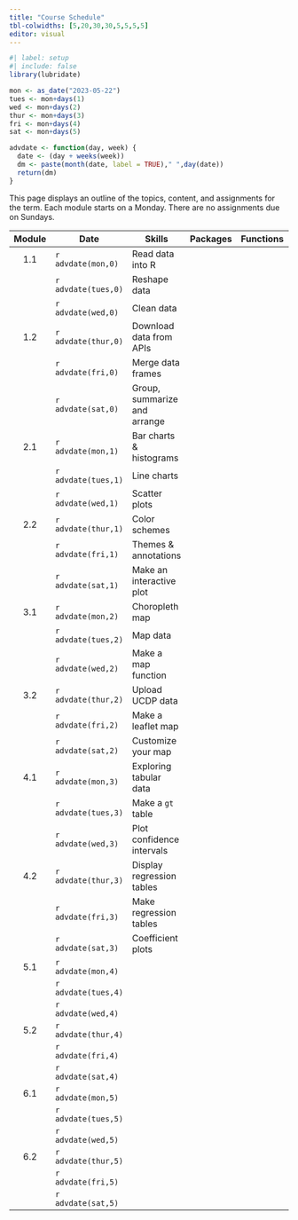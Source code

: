 ```yaml
---
title: "Course Schedule"
tbl-colwidths: [5,20,30,30,5,5,5,5]
editor: visual
---
```


```r
#| label: setup
#| include: false
library(lubridate)

mon <- as_date("2023-05-22")
tues <- mon+days(1)
wed <- mon+days(2)
thur <- mon+days(3)
fri <- mon+days(4)
sat <- mon+days(5)

advdate <- function(day, week) {
  date <- (day + weeks(week))
  dm <- paste(month(date, label = TRUE)," ",day(date))
  return(dm)  
}
```

This page displays an outline of the topics, content, and assignments for the term. Each module starts on a Monday. There are no assignments due on Sundays.

| Module | Date                | Skills                       | Packages | Functions |                                      Readings                                       |                                  Reference                                  | Videos | Assignments |
|:------:|---------------------|------------------------------|----------|-----------|:-----------------------------------------------------------------------------------:|:---------------------------------------------------------------------------:|--------|:-----------:|
|  1.1   | `r advdate(mon,0)`  | Read data into R             |          |           |                                                                                     | [📖](https://r4ds.hadley.nz/data-import.html#introduction "r4ds 8.1 & 8.2") |        |             |
|        | `r advdate(tues,0)` | Reshape data                 |          |           |                                                                                     |        [📖](https://r4ds.hadley.nz/data-tidy.html "r4ds 6.1 & 6.3")         |        |             |
|        | `r advdate(wed,0)`  | Clean data                   |          |           |    [📖](https://link.springer.com/article/10.1057/palgrave.ap.5500151 "Norris")     |                                                                             |        |             |
|  1.2   | `r advdate(thur,0)` | Download data from APIs      |          |           |                                                                                     |                                                                             |        |             |
|        | `r advdate(fri,0)`  | Merge data frames            |          |           |                                                                                     |   [📖](https://r4ds.hadley.nz/joins.html#sec-mutating-joins "r4ds, 20.3")   |        |             |
|        | `r advdate(sat,0)`  | Group, summarize and arrange |          |           |                                                                                     |     [📖](https://r4ds.hadley.nz/data-transform.html#groups "r4ds, 4.5")     |        |             |
|  2.1   | `r advdate(mon,1)`  | Bar charts & histograms      |          |           |                                                                                     |                                                                             |        |             |
|        | `r advdate(tues,1)` | Line charts                  |          |           |                                                                                     |                                                                             |        |             |
|        | `r advdate(wed,1)`  | Scatter plots                |          |           |     [📖](https://www-jstor-org.proxygw.wrlc.org/stable/1951731?seq=8 "Lipset")      |                                                                             |        |             |
|  2.2   | `r advdate(thur,1)` | Color schemes                |          |           |                                                                                     |                                                                             |        |             |
|        | `r advdate(fri,1)`  | Themes & annotations         |          |           |                                                                                     |                                                                             |        |             |
|        | `r advdate(sat,1)`  | Make an interactive plot     |          |           |                                                                                     |                                                                             |        |             |
|  3.1   | `r advdate(mon,2)`  | Choropleth map               |          |           |                                                                                     |                                                                             |        |             |
|        | `r advdate(tues,2)` | Map data                     |          |           |                                                                                     |                                                                             |        |             |
|        | `r advdate(wed,2)`  | Make a map function          |          |           | [📖](https://www-jstor-org.proxygw.wrlc.org/stable/j.ctt7s3wz.10 "Ross, Chapter 3") |                                                                             |        |             |
|  3.2   | `r advdate(thur,2)` | Upload UCDP data             |          |           |                                                                                     |                                                                             |        |             |
|        | `r advdate(fri,2)`  | Make a leaflet map           |          |           |                                                                                     |                                                                             |        |             |
|        | `r advdate(sat,2)`  | Customize your map           |          |           |                                                                                     |                                                                             |        |             |
|  4.1   | `r advdate(mon,3)`  | Exploring tabular data       |          |           |                                                                                     |                                                                             |        |             |
|        | `r advdate(tues,3)` | Make a `gt` table            |          |           |                                                                                     |                                                                             |        |             |
|        | `r advdate(wed,3)`  | Plot confidence intervals    |          |           |            [📖](https://www.jstor.org/stable/3118222 "Fearon & Laitin")             |                                                                             |        |             |
|  4.2   | `r advdate(thur,3)` | Display regression tables    |          |           |                                                                                     |                                                                             |        |             |
|        | `r advdate(fri,3)`  | Make regression tables       |          |           |                                                                                     |                                                                             |        |             |
|        | `r advdate(sat,3)`  | Coefficient plots            |          |           |                                                                                     |                                                                             |        |             |
|  5.1   | `r advdate(mon,4)`  |                              |          |           |                                                                                     |                                                                             |        |             |
|        | `r advdate(tues,4)` |                              |          |           |                                                                                     |                                                                             |        |             |
|        | `r advdate(wed,4)`  |                              |          |           |       [📖](https://muse-jhu-edu.proxygw.wrlc.org/article/225602 "Huntington")       |                                                                             |        |             |
|  5.2   | `r advdate(thur,4)` |                              |          |           |                                                                                     |                                                                             |        |             |
|        | `r advdate(fri,4)`  |                              |          |           |                                                                                     |                                                                             |        |             |
|        | `r advdate(sat,4)`  |                              |          |           |                                                                                     |                                                                             |        |             |
|  6.1   | `r advdate(mon,5)`  |                              |          |           |                                                                                     |                                                                             |        |             |
|        | `r advdate(tues,5)` |                              |          |           |                                                                                     |                                                                             |        |             |
|        | `r advdate(wed,5)`  |                              |          |           |                                                                                     |                                                                             |        |             |
|  6.2   | `r advdate(thur,5)` |                              |          |           |                                                                                     |                                                                             |        |             |
|        | `r advdate(fri,5)`  |                              |          |           |                                                                                     |                                                                             |        |             |
|        | `r advdate(sat,5)`  |                              |          |           |                                                                                     |                                                                             |        |             |

